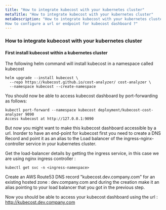 ```yaml
---
title: "How to integrate kubecost with your kubernetes cluster"
metaTitle: "How to integrate kubecost with your kubernetes cluster"
metaDescription: "How to integrate kubecost with your kubernetes cluster ? How to install kubecost and access it using a url endpoint ?  How to get running with kubecost ?
How to configure a url or endpoint for kubecost dashboard ?"
---
```


### How to integrate kubecost with your kubernetes cluster   

#### First install kubecost within a kubernetes cluster   

The following helm command will install kubecost in a namespace called kubecost   

```
helm upgrade --install kubecost \
  --repo https://kubecost.github.io/cost-analyzer/ cost-analyzer \
  --namespace kubecost --create-namespace
```

You should now be able to access kubecost dashboard by port-forwarding as follows:   

```
kubectl port-forward --namespace kubecost deployment/kubecost-cost-analyzer 9090
Access kubecost at http://127.0.0.1:9090
```
But now you might want to make this kubecost dashboard accessible by a url.
Inorder to have an end-point for kubecost first you need to create a DNS Record and point it as an alias to the Load balancer 
of the ingress-nginx-controller service in your kubernetes cluster.   

Get the load-balancer details by getting the ingress service, in this case we are using nginx ingress controller :   

```
kubectl get svc -n <ingress-namespace>
```

Create an AWS Route53 DNS record "kubecost.dev.company.com" for an existing hosted zone : dev.company.com
and during the creation make it an alias pointing to your load balancer that you got in the previous step.    

Now you should be able to access your kubecost dashboard using the url : http://kubecost.dev.company.com    

